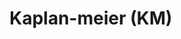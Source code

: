 # Kaplan-meier (KM) {#KaplanMeier}

<!-- ``` {r}
## Packages
library(survival)

## Data
data <- d

## Model
# * status == 1: event, status == 0: censored
KM_fit <- survival::survfit(survival::Surv(time, status == 1) ~ 1, data)
``` -->


